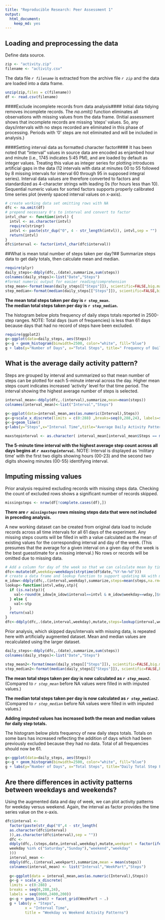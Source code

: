 ```yaml
---
title: "Reproducible Research: Peer Assessment 1"
output: 
  html_document: 
    keep_md: yes
---
```


## Loading and preprocessing the data
Define data source.
```r
zip <- "activity.zip"
filename <- "activity.csv"
```
The data file *`r filename`* is extracted from the archive file *`r zip`* and the data are loaded into a data frame.  
```r
unzip(zip,files = c(filename))
df <- read.csv(filename)
```
  
####Exclude incomplete records from data analysis####
Initial data tidying removes incomplete records. The *na.omit()* function eliminates all observations with missing values from the data frame. (Initial assessment shows that incomplete records are missing 'steps' values. So, any days/intervals with no steps recorded are eliminated in this phase of processing. Periods with '0' steps are not eliminated and will be included in analysis.)  

####Setting interval data as formatted character factor####
It has been noted that "interval" values in source data are encoded as enjambed hour and minute (i.e., 1745 indicates 5:45 PM), and are loaded by default as integer values. Treating this value as integer series for plotting introduces artificial gaps in the data (12 intervals with data at minutes 00 to 55 followed by 8  missing intervals for interval 60 through 95 in supposed integral series). Interval data values are therefore converted to factors and standardized as 4-character strings with leading 0s (for hours less than 10). Sequential numeric values for sorted factors supports properly calibrated time series plot (evenly spaced interval values on x-axis).
```r
# create working data set omitting rows with NA
dfc <- na.omit(df)
# prepend necessary 0's to interval and convert to factor
intvl_char <- function(intvl) {
  intvl <- as.character(intvl)
  require(stringr)
  intvl <- paste(str_dup("0", 4 - str_length(intvl)), intvl,sep = "")
  return(intvl)
}
dfc$interval <- factor(intvl_char(dfc$interval))
```

##What is mean total number of steps taken per day?##
Summarize steps data to get daily totals, then calculate mean and median.
```r
require(plyr)
daily_steps<-ddply(dfc,.(date),summarize,sum(steps))
colnames(daily_steps)<-list("Date","Steps")
#format numeric output for easier reading/comprehension
step_mean<-format(mean(daily_steps[["Steps"]]), scientific=FALSE,big.mark=",",big.interval=3)
step_median<-format(median(daily_steps[["Steps"]]), scientific=FALSE,big.mark=",",big.interval=3)
```
**The mean total steps taken per day is `r step_mean`.**  
**The median total steps taken per day is `r step_median`.**  
  
The histogram below plots frequency of daily steps totals reported in 2500-step ranges. NOTE: Total days (sum of frequencies) is less than 61 days because days that had no record of steps have been excluded.
```r
require(ggplot2)
g<-ggplot(data=daily_steps, aes(Steps)) 
g<-g + geom_histogram(binwidth=2500, color="white", fill="blue")
g + labs(y="Number of Days", x="Total Steps", title=" Frequency of Daily Steps Totals")

```

## What is the average daily activity pattern? 
Steps are grouped by interval and summarized so that mean number of steps can be plotted for each 5-minute interval across the day. Higher mean steps count indicates increased 'activity' level for that time period. 
The interval showing the highest average number of steps is selected.
```r
interval_mean<-ddply(dfc,.(interval),summarize,mean=mean(steps))
colnames(interval_mean)<-list("Interval","Steps")

g<-ggplot(data=interval_mean,aes(as.numeric(Interval),Steps))
g<-g+scale_x_discrete(limits = c(0:288) ,breaks=seq(0,288,24), labels=seq(0000,2400,200)) 
g<-g+geom_line() 
g+labs(y="Steps",x="Interval Time",title="Average Daily Activity Pattern")

maxstepinterval <- as.character( interval_mean[interval_mean$Steps == max(interval_mean$Steps), ]$Interval)
```
  
**The 5-minute time interval with the highest average step count across all days begins at *`r maxstepinterval`*.** NOTE: Interval is displayed as 'military time' with the first two digits showing hours (00-23) and the second two digits showing minutes (00-55) identifying interval.  

## Imputing missing values
Prior analysis required excluding records with missing steps data. Checking the count of excluded rows shows a significant number of records skipped.
```r
missingsteps <- nrow(df[!complete.cases(df),])
```
**There are *`r missingsteps`* rows missing steps data that were not included in preceding analysis.**

A new working dataset can be created from original data load to include records across all time intervals for all 61 days of the experiment. Any missing steps counts will be filled in with a value calculated as the mean of existing values for the corresponding interval and day of the week. (This presumes that the average for a given interval on a given day of the week is the best guesstimate for a missing interval.) No rows or records will be omitted due to missing data.
```r
# Add a column for day of the week so that we can calculate mean by time interval and day of week
dfc<-mutate(df,weekday=weekdays(strptime(df$date,"%Y-%m-%d")))
# create a data frame and lookup function to support updating NA with mean value for specified day of week and interval 
m_idow<-ddply(dfc,.(interval,weekday),summarize,steps=mean(steps,na.rm=TRUE))
lookup<-function(intvl,wday,stp){
  if (is.na(stp)){
    val<-round(m_idow[m_idow$interval==intvl & m_idow$weekday==wday,]$steps)
  } else { 
    val<-stp
  }
  return(val)
}
dfc<-ddply(dfc,.(date,interval,weekday),mutate,steps=lookup(interval,weekday,steps))
```  
Prior analysis, which skipped days/intervals with missing data, is repeated here with artificially augmented dataset. Mean and median values are recalculated using the larger dataset.
```r
daily_steps<-ddply(dfc,.(date),summarize,sum(steps))
colnames(daily_steps)<-list("Date","Steps")

step_mean2<-format(mean(daily_steps[["Steps"]]), scientific=FALSE,big.mark=",",big.interval=3)
step_median2<-format(median(daily_steps[["Steps"]]), scientific=FALSE,big.mark=",",big.interval=3)

```  
**The mean total steps taken per day is now calculated as *`r step_mean2`*.** (Compared to *`r step_mean`* before NA values were filled in with imputed values.)

**The median total steps taken per day is now calculated as *`r step_median2`*.** (Compared to *`r step_median`* before NA values were filled in with imputed values.)

**Adding imputed values has increased both the mean and median values for daily step totals.**

The histogram below plots frequency of new daily steps totals. Totals on some bars has increased reflecting the addition of days which had been previously excluded because they had no data. Total of all frequencies should now be 61.  

```r
g<-ggplot(data=daily_steps, aes(Steps)) 
g<-g + geom_histogram(binwidth=2500, color="white", fill="blue") 
g + labs(y="Number of Days", x="Total Steps", title="Daily Total Step Frequency (with imputed data)")
```

## Are there differences in activity patterns between weekdays and weekends?
Using the augmented data and day of week, we can plot activity patterns for weekday versus weekend. Again, the interval as factor provides the time series value on the x-axis.
```r
dfc$interval <-
  factor(paste(str_dup("0",4 - str_length(
  as.character(dfc$interval)
  )),as.character(dfc$interval),sep = ""))
  dfc <-
  ddply(dfc,.(steps,date,interval,weekday),mutate,weekpart = factor(ifelse(
  weekday %in% c("Saturday","Sunday"),"weekend","weekday"
  )))
  interval_mean <-
  ddply(dfc,.(interval,weekpart),summarize,mean = mean(steps))
  colnames(interval_mean) <- list("Interval","WeekPart","Steps")
  
  g<-ggplot(data = interval_mean,aes(as.numeric(Interval),Steps)) 
  g<-g + scale_x_discrete(
  limits = c(0:288) ,
  breaks = seq(0,288,24),
  labels = seq(0000,2400,200)) 
  g<-g + geom_line() + facet_grid(WeekPart ~ .)
  g + labs(y = "Steps",
         x = "Interval Time",
         title = "Weekday vs Weekend Activity Patterns")
```
